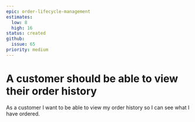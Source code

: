 ```yaml
---
epic: order-lifecycle-management
estimates:
  low: 8
  high: 16
status: created
github:
  issue: 65
priority: medium
---
```

# A customer should be able to view their order history

As a customer I want to be able to view my order history so I can see what I have ordered.
